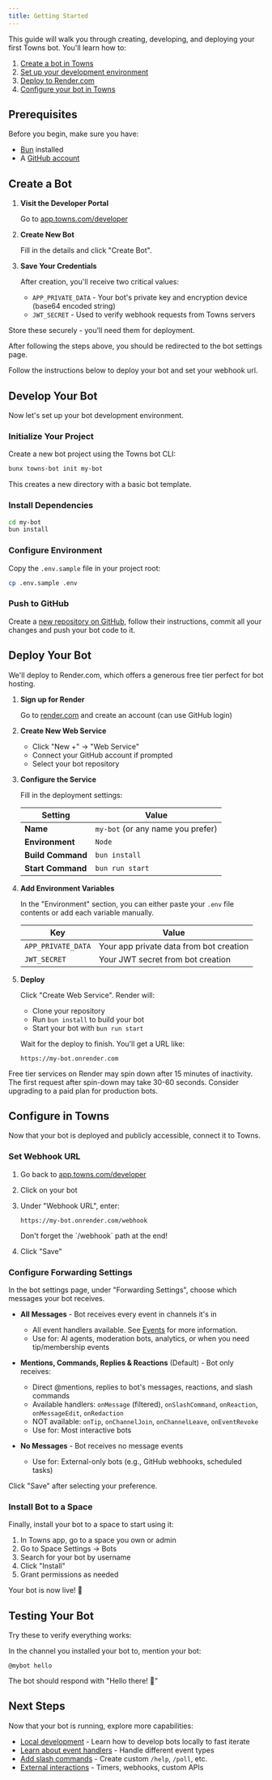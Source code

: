 ```yaml
---
title: Getting Started
---
```


This guide will walk you through creating, developing, and deploying your first Towns bot. You'll learn how to:

1. [Create a bot in Towns](#create-a-bot)
2. [Set up your development environment](#develop-your-bot)
3. [Deploy to Render.com](#deploy-your-bot)
4. [Configure your bot in Towns](#configure-in-towns)

## Prerequisites

Before you begin, make sure you have:
- [Bun](https://bun.sh/docs/installation) installed
- A [GitHub account](https://github.com/signup)

## Create a Bot

1. **Visit the Developer Portal**

   Go to [app.towns.com/developer](https://app.towns.com/developer)

2. **Create New Bot**

   Fill in the details and click "Create Bot".

3. **Save Your Credentials**

   After creation, you'll receive two critical values:

   - `APP_PRIVATE_DATA` - Your bot's private key and encryption device (base64 encoded string)
   - `JWT_SECRET` - Used to verify webhook requests from Towns servers

<Note>
   Store these securely - you'll need them for deployment.
</Note>

After following the steps above, you should be redirected to the bot settings page. 

Follow the instructions below to deploy your bot and set your webhook url.

## Develop Your Bot

Now let's set up your bot development environment.

### Initialize Your Project

Create a new bot project using the Towns bot CLI:

```bash
bunx towns-bot init my-bot
```

This creates a new directory with a basic bot template.

### Install Dependencies

```bash
cd my-bot
bun install
```

### Configure Environment

Copy the `.env.sample` file in your project root:

```bash
cp .env.sample .env
```

### Push to GitHub

Create a [new repository on GitHub](https://github.com/new), follow their instructions, commit all your changes and push your bot code to it.


## Deploy Your Bot

We'll deploy to Render.com, which offers a generous free tier perfect for bot hosting.

1. **Sign up for Render**

   Go to [render.com](https://render.com) and create an account (can use GitHub login)

2. **Create New Web Service**

   - Click "New +" → "Web Service"
   - Connect your GitHub account if prompted
   - Select your bot repository

3. **Configure the Service**

   Fill in the deployment settings:

   | Setting | Value |
   |---------|-------|
   | **Name** | `my-bot` (or any name you prefer) |
   | **Environment** | `Node` |
   | **Build Command** | `bun install` |
   | **Start Command** | `bun run start` |

4. **Add Environment Variables**

   In the "Environment" section, you can either paste your `.env` file contents or add each variable manually.

   | Key | Value |
   |-----|-------|
   | `APP_PRIVATE_DATA` | Your app private data from bot creation |
   | `JWT_SECRET` | Your JWT secret from bot creation |

5. **Deploy**

   Click "Create Web Service". Render will:
   - Clone your repository
   - Run `bun install` to build your bot
   - Start your bot with `bun run start`

   Wait for the deploy to finish. You'll get a URL like:
   ```
   https://my-bot.onrender.com
   ```

<Note>
Free tier services on Render may spin down after 15 minutes of inactivity. The first request after spin-down may take 30-60 seconds. Consider upgrading to a paid plan for production bots.
</Note>

## Configure in Towns

Now that your bot is deployed and publicly accessible, connect it to Towns.

### Set Webhook URL

1. Go back to [app.towns.com/developer](https://app.towns.com/developer)
2. Click on your bot
3. Under "Webhook URL", enter:
   ```
   https://my-bot.onrender.com/webhook
   ```
   <Warning>
   Don't forget the `/webhook` path at the end!
   </Warning>

4. Click "Save"

### Configure Forwarding Settings

In the bot settings page, under "Forwarding Settings", choose which messages your bot receives.

- **All Messages** - Bot receives every event in channels it's in
  - All event handlers available. See [Events](/build/bots/events) for more information.
  - Use for: AI agents, moderation bots, analytics, or when you need tip/membership events

- **Mentions, Commands, Replies & Reactions** (Default) - Bot only receives:
  - Direct @mentions, replies to bot's messages, reactions, and slash commands
  - Available handlers: `onMessage` (filtered), `onSlashCommand`, `onReaction`, `onMessageEdit`, `onRedaction`
  - NOT available: `onTip`, `onChannelJoin`, `onChannelLeave`, `onEventRevoke`
  - Use for: Most interactive bots

- **No Messages** - Bot receives no message events
  - Use for: External-only bots (e.g., GitHub webhooks, scheduled tasks)

Click "Save" after selecting your preference.


### Install Bot to a Space

Finally, install your bot to a space to start using it:

1. In Towns app, go to a space you own or admin
2. Go to Space Settings → Bots
3. Search for your bot by username
4. Click "Install"
5. Grant permissions as needed

Your bot is now live! 🎉

## Testing Your Bot

Try these to verify everything works:

In the channel you installed your bot to, mention your bot:
```
@mybot hello
```

The bot should respond with "Hello there! 👋"

## Next Steps

Now that your bot is running, explore more capabilities:

- [Local development](/build/bots/local-development) - Learn how to develop bots locally to fast iterate
- [Learn about event handlers](/build/bots/events) - Handle different event types
- [Add slash commands](/build/bots/slash-commands) - Create custom `/help`, `/poll`, etc.
- [External interactions](/build/bots/external-interactions) - Timers, webhooks, custom APIs